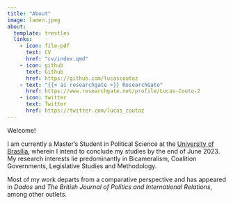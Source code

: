 ---
title: "About"
image: lamen.jpeg
about:
  template: trestles
  links:
    - icon: file-pdf
      text: CV
      href: "cv/index.qmd"
    - icon: github
      text: Github
      href: https://github.com/lucascoutoz
    - text: "{{< ai researchgate >}} ResearchGate"
      href: https://www.researchgate.net/profile/Lucas-Couto-2
    - icon: twitter
      text: Twitter
      href: https://twitter.com/lucas_coutoz
---

Welcome!

I am currently a Master's Student in Political Science at the [University of Brasília](http://ipol.unb.br/), wherein I intend to conclude my studies by the end of June 2023. My research interests lie predominantly in Bicameralism, Coalition Governments, Legislative Studies and Methodology. 

Most of my work departs from a comparative perspective and has appeared in *Dados* and *The British Journal of Politics and International Relations*, among other outlets.
